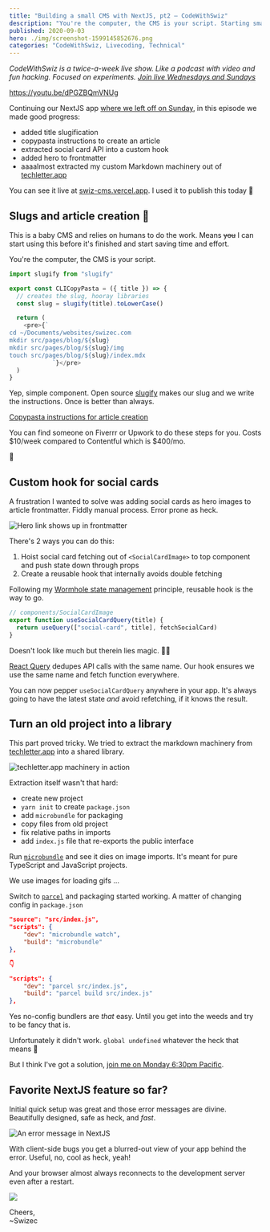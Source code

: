 ```yaml
---
title: "Building a small CMS with NextJS, pt2 – CodeWithSwiz"
description: "You're the computer, the CMS is your script. Starting small, trying NextJS, comparing microbundle vs. parcel for extracting libraries out of projects."
published: 2020-09-03
hero: ./img/screenshot-1599145852676.png
categories: "CodeWithSwiz, Livecoding, Technical"
---
```


_CodeWithSwiz is a twice-a-week live show. Like a podcast with video and fun hacking. Focused on experiments. [Join live Wednesdays and Sundays](https://youtube.com/swizecteller)_

https://youtu.be/dPGZBQmVNUg

Continuing our NextJS app [where we left off on Sunday](https://swizec.com/blog/your-first-nextjs-app-codewithswiz/), in this episode we made good progress:

- added title slugification
- copypasta instructions to create an article
- extracted social card API into a custom hook
- added hero to frontmatter
- aaaalmost extracted my custom Markdown machinery out of [techletter.app](https://techletter.app)

You can see it live at [swiz-cms.vercel.app](https://swiz-cms.vercel.app). I used it to publish this today 🤘

## Slugs and article creation 🍝

This is a baby CMS and relies on humans to do the work. Means ~~you~~ I can start using this before it's finished and start saving time and effort.

You're the computer, the CMS is your script.

```javascript
import slugify from "slugify"

export const CLICopyPasta = ({ title }) => {
  // creates the slug, hooray libraries
  const slug = slugify(title).toLowerCase()

  return (
    <pre>{`
cd ~/Documents/websites/swizec.com
mkdir src/pages/blog/${slug}
mkdir src/pages/blog/${slug}/img
touch src/pages/blog/${slug}/index.mdx
            `}</pre>
  )
}
```

Yep, simple component. Open source [slugify](https://www.npmjs.com/package/slugify) makes our slug and we write the instructions. Once is better than always.

[Copypasta instructions for article creation](https://i.imgur.com/COaFkQX.png)

You can find someone on Fiverrr or Upwork to do these steps for you. Costs $10/week compared to Contentful which is $400/mo.

🤔

## Custom hook for social cards

A frustration I wanted to solve was adding social cards as hero images to article frontmatter. Fiddly manual process. Error prone as heck.

![Hero link shows up in frontmatter](./img/Hero-link-shows-up-in-frontmatter002iia.png)

There's 2 ways you can do this:

1.  Hoist social card fetching out of `<SocialCardImage>` to top component and push state down through props
2.  Create a reusable hook that internally avoids double fetching

Following my [Wormhole state management](https://swizec.com/blog/wormhole-state-management/) principle, reusable hook is the way to go.

```javascript
// components/SocialCardImage
export function useSocialCardQuery(title) {
  return useQuery(["social-card", title], fetchSocialCard)
}
```

Doesn't look like much but therein lies magic. 🧙‍♂️

[React Query](https://github.com/tannerlinsley/react-query) dedupes API calls with the same name. Our hook ensures we use the same name and fetch function everywhere.

You can now pepper `useSocialCardQuery` anywhere in your app. It's always going to have the latest state _and_ avoid refetching, if it knows the result.

## Turn an old project into a library

This part proved tricky. We tried to extract the markdown machinery from [techletter.app](https://techletter.app) into a shared library.

![techletter.app machinery in action](./img/techletterapp-machinery-in-actiond6cc1i.gif)

Extraction itself wasn't that hard:

- create new project
- `yarn init` to create `package.json`
- add `microbundle` for packaging
- copy files from old project
- fix relative paths in imports
- add `index.js` file that re-exports the public interface

Run [`microbundle`](https://github.com/developit/microbundle) and see it dies on image imports. It's meant for pure TypeScript and JavaScript projects.

We use images for loading gifs ...

Switch to [`parcel`](https://github.com/parcel-bundler/parcel) and packaging started working. A matter of changing config in `package.json`

```json
"source": "src/index.js",
"scripts": {
    "dev": "microbundle watch",
    "build": "microbundle"
},

👇

"scripts": {
    "dev": "parcel src/index.js",
    "build": "parcel build src/index.js"
},
```

Yes no-config bundlers are _that_ easy. Until you get into the weeds and try to be fancy that is.

Unfortunately it didn't work. `global undefined` whatever the heck that means 🤨

But I think I've got a solution, [join me on Monday 6:30pm Pacific](https://youtube.com/swizecteller).

## Favorite NextJS feature so far?

Initial quick setup was great and those error messages are divine. Beautifully designed, safe as heck, and _fast_.

![An error message in NextJS](./img/An-error-message-in-NextJS228g8i.png)

With client-side bugs you get a blurred-out view of your app behind the error. Useful, no, cool as heck, yeah!

And your browser almost always reconnects to the development server even after a restart.

![](giphy:chefs_kiss)

Cheers,<br/>
~Swizec
